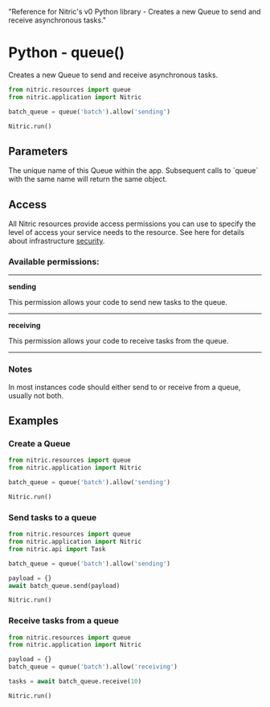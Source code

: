  "Reference for Nitric's v0 Python library - Creates a new Queue to send and receive asynchronous tasks."

# Python - queue()

Creates a new Queue to send and receive asynchronous tasks.

```python
from nitric.resources import queue
from nitric.application import Nitric

batch_queue = queue('batch').allow('sending')

Nitric.run()
```

## Parameters

<Properties>
  <Property name="name" required type="string">
    The unique name of this Queue within the app. Subsequent calls to `queue`
    with the same name will return the same object.
  </Property>
</Properties>

## Access

All Nitric resources provide access permissions you can use to specify the level of access your service needs to the resource. See here for details about infrastructure [security](/foundations/infrastructure/security).

### Available permissions:

---

**sending**

This permission allows your code to send new tasks to the queue.

---

**receiving**

This permission allows your code to receive tasks from the queue.

---

### Notes

In most instances code should either send to or receive from a queue, usually not both.

## Examples

### Create a Queue

```python
from nitric.resources import queue
from nitric.application import Nitric

batch_queue = queue('batch').allow('sending')

Nitric.run()
```

### Send tasks to a queue

```python
from nitric.resources import queue
from nitric.application import Nitric
from nitric.api import Task

batch_queue = queue('batch').allow('sending')

payload = {}
await batch_queue.send(payload)

Nitric.run()
```

### Receive tasks from a queue

```python
from nitric.resources import queue
from nitric.application import Nitric

payload = {}
batch_queue = queue('batch').allow('receiving')

tasks = await batch_queue.receive(10)

Nitric.run()
```
